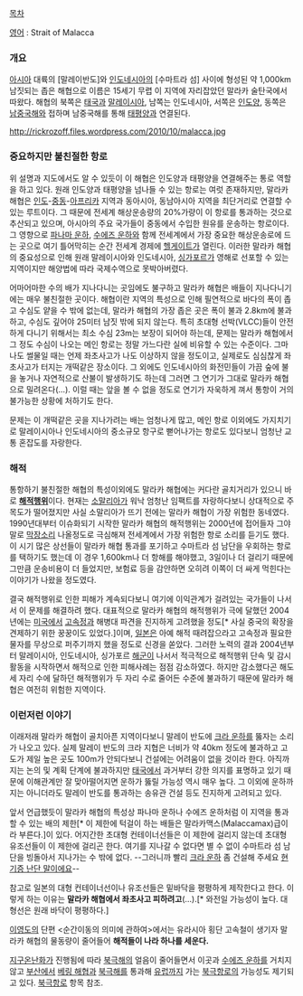 [[목차]]

[[영어]] : Strait of Malacca

=== 개요 ===
[[아시아]] 대륙의 [말레이반도]와 [[인도네시아]]의 [수마트라 섬] 사이에 형성된 약 1,000km 남짓되는 좁은 해협으로 이름은 15세기 무렵 이 지역에 자리잡았던 말라카 술탄국에서 따왔다. 해협의 북쪽은 [[태국]]과 [[말레이시아]], 남쪽는 인도네시아, 서쪽은 [[인도양]], 동쪽은 [[남중국해]]와 접하며 남중국해를 통해 [[태평양]]과 연결된다.

http://rickrozoff.files.wordpress.com/2010/10/malacca.jpg

=== 중요하지만 불친절한 항로 ===
위 설명과 지도에서도 알 수 있듯이 이 해협은 인도양과 태평양을 연결해주는 통로 역할을 하고 있다. 원래 인도양과 태평양을 넘나들 수 있는 항로는 여럿 존재하지만, 말라카 해협은 [[인도]]-[[중동]]-[[아프리카]] 지역과 동아시아, 동남아시아 지역을 최단거리로 연결할 수 있는 루트이다. 그 때문에 전세계 해상운송량의 20%가량이 이 항로를 통과하는 것으로 추산되고 있으며, 아시아의 주요 국가들이 중동에서 수입한 원유를 운송하는 항로이다. 그 영향으로 [[파나마 운하]], [[수에즈 운하]]와 함께 전세계에서 가장 중요한 해상운송로에 드는 곳으로 여기 틀어막히는 순간 전세계 경제에 [[헬게이트]]가 열린다. 이러한 말라카 해협의 중요성으로 인해 원래 말레이시아와 인도네시아, [[싱가포르]]가 영해로 선포할 수 있는 지역이지만 해양법에 따라 국제수역으로 못박아버렸다.

어마어마한 수의 배가 지나다니는 곳임에도 불구하고 말라카 해협은 배들이 지나다니기에는 매우 불친절한 곳이다. 해협이란 지역의 특성으로 인해 필연적으로 바다의 폭이 좁고 수심도 얕을 수 밖에 없는데, 말라카 해협의 가장 좁은 곳은 폭이 불과 2.8km에 불과하고, 수심도 깊어야 25미터 남짓 밖에 되지 않는다. 특히 초대형 선박(VLCC)들이 안전하게 다니기 위해서는 최소 수심 23m는 보장이 되어야 하는데, 문제는 말라카 해협에서 그 정도 수심이 나오는 메인 항로는 정말 가느다란 실에 비유할 수 있는 수준이다. 그마나도 썰물일 때는 언제 좌초사고가 나도 이상하지 않을 정도이고, 실제로도 심심찮게 좌초사고가 터지는 개떡같은 장소이다. 그 외에도 인도네시아의 화전민들이 가끔 숲에 불을 놓거나 자연적으로 산불이 발생하기도 하는데 그러면 그 연기가 그대로 말라카 해협으로 밀려온다(…). 이럴 때는 앞을 볼 수 없을 정도로 연기가 자욱하게 껴서 통항이 거의 불가능한 상황에 처하기도 한다.

문제는 이 개떡같은 곳을 지나가려는 배는 엄청나게 많고, 메인 항로 이외에도 가지치기로 말레이시아나 인도네시아의 중소규모 항구로 뻗어나가는 항로도 있다보니 엄청난 교통 혼잡도를 자랑한다.


=== 해적 ===
통항하기 불친절한 해협의 특성이외에도 말라카 해협에는 커다란 골치거리가 있으니 바로 '''[[해적]]행위'''이다. 현재는 [[소말리아]]가 워낙 엄청난 임팩트를 자랑하다보니 상대적으로 주목도가 떨어졌지만 사실 소말리아가 뜨기 전에는 말라카 해협이 가장 위험한 동네였다. 1990년대부터 이슈화되기 시작한 말라카 해협의 해적행위는 2000년에 접어들자 그야말로 [[막장]]소리 나올정도로 극심해져 전세계에서 가장 위험한 항로 소리를 듣기도 했다. 이 시기 많은 상선들이 말라카 해협 통과를 포기하고 수마트라 섬 남단을 우회하는 항로를 택하기도 했는데 이 경우 1,600km나 더 항해를 해야했고, 3일이나 더 걸리기 때문에 그만큼 운송비용이 더 들었지만, 보험료 등을 감안하면 오히려 이쪽이 더 싸게 먹힌다는 이야기가 나왔을 정도였다.

결국 해적행위로 인한 피해가 계속되다보니 여기에 이익관계가 걸려있는 국가들이 나서서 이 문제를 해결하려 했다. 대표적으로 말라카 해협의 해적행위가 극에 달했던 2004년에는 [[미국]]에서 [[고속정]]과 해병대 파견을 진지하게 고려했을 정도[* 사실 중국의 확장을 견제하기 위한 꿍꿍이도 있었다.]이며, [[일본]]은 아예 해적 때려잡으라고 고속정과 필요한 물자를 무상으로 퍼주기까지 했을 정도로 신경을 쏟았다. 그러한 노력의 결과 2004년부터 말레이시아, 인도네시아, 싱가포르 [[해군]]이 나서서 적극적으로 해적행위 단속 및 감시활동을 시작하면서 해적으로 인한 피해사례는 점점 감소하였다. 하지만 감소했다곤 해도 세 자리 수에 달하던 해적행위가 두 자리 수로 줄어든 수준에 불과하기 때문에 말라카 해협은 여전히 위험한 지역이다.


=== 이런저런 이야기 ===
이래저래 말라카 해협이 골치아픈 지역이다보니 말레이 반도에 [[크라 운하]]를 뚫자는 소리가 나오고 있다. 실제 말레이 반도의 크라 지협은 너비가 약 40km 정도에 불과하고 고도가 제일 높은 곳도 100m가 안되다보니 건설에는 어려움이 없을 것이라 한다. 아직까지는 논의 및 계획 단계에 불과하지만 [[태국]]에서 과거부터 강한 의지를 표명하고 있기 때문에 이해관계만 잘 맞아떨어지면 운하가 뚫릴 가능성 역시 매우 높다. 그 이외에 운하까지는 아니더라도 말레이 반도를 통과하는 송유관 건설 등도 진지하게 고려되고 있다.

앞서 언급했듯이 말라카 해협의 특성상 파나마 운하나 수에즈 운하처럼 이 지역을 통과할 수 있는 배의 제한[* 이 제한에 턱걸이 하는 배들은 말라카맥스(Malaccamax)급이라 부른다.]이 있다. 어지간한 초대형 컨테이너선들은 이 제한에 걸리지 않는데 초대형 유조선들이 이 제한에 걸리곤 한다. 여기를 지나갈 수 없다면 별 수 없이 수마트라 섬 남단을 빙돌아서 지나가는 수 밖에 없다. --그러니까 빨리 [[크라 운하]] 좀 건설해 주세요 [[현기증 난단 말이에요]]--

참고로 일본의 대형 컨테이너선이나 유조선들은 밑바닥을 평평하게 제작한다고 한다. 이렇게 하는 이유는 '''말라카 해협에서 좌초사고 피하려고'''(…).[* 와전일 가능성이 높다. 대형선은 원래 바닥이 평평하다.]

[[이영도]]의 단편 <순간이동의 의미에 관하여>에서는 유라시아 횡단 고속철이 생기자 말라카 해협의 물동량이 줄어들어 '''해적들이 나라 하나를 세운다.'''

[[지구온난화]]가 진행됨에 따라 [[북극해]]의 얼음이 줄어들면서 이곳과 [[수에즈 운하]]를 거치지 않고 [[부산]]에서 [[베링 해협]]과 [[북극해]]를 통과해 [[유럽]]까지 가는 [[북극항로]]의 가능성도 제기되고 있다. [[북극항로]] 항목 참조. 

